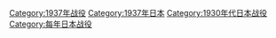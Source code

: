 [[Category:1937年战役|Category:1937年战役]]
[[Category:1937年日本|Category:1937年日本]]
[[Category:1930年代日本战役|Category:1930年代日本战役]]
[[Category:每年日本战役|Category:每年日本战役]]
